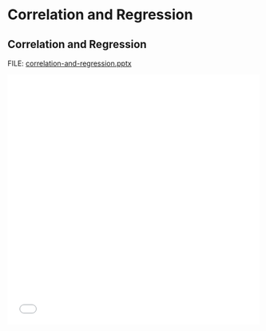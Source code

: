 # Correlation and Regression

## Correlation and Regression

FILE: [correlation-and-regression.pptx](https://github.com/coltongearhart/dana320/blob/main/slides/correlation-and-regression.pptx)

<embed src="slides/correlation-and-regression.pdf" type="application/pdf" width="100%" height="500px"></embed>

